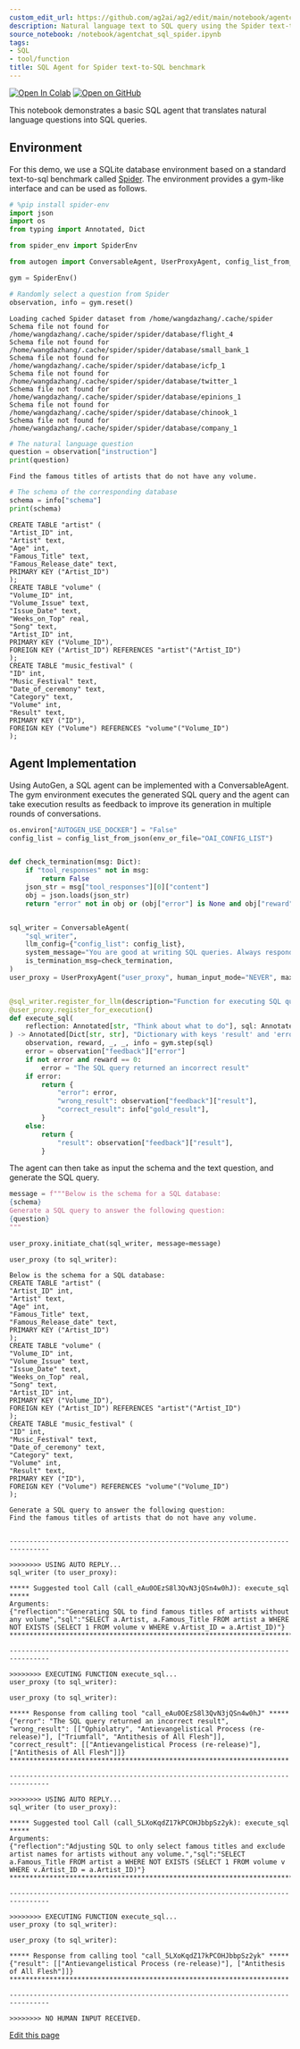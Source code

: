 ```yaml
---
custom_edit_url: https://github.com/ag2ai/ag2/edit/main/notebook/agentchat_sql_spider.ipynb
description: Natural language text to SQL query using the Spider text-to-SQL benchmark.
source_notebook: /notebook/agentchat_sql_spider.ipynb
tags:
- SQL
- tool/function
title: SQL Agent for Spider text-to-SQL benchmark
---
```


<a href="https://colab.research.google.com/github/ag2ai/ag2/blob/main/notebook/agentchat_sql_spider.ipynb" class="colab-badge" target="_blank"><img noZoom src="https://colab.research.google.com/assets/colab-badge.svg" alt="Open In Colab" /></a>
<a href="https://github.com/ag2ai/ag2/blob/main/notebook/agentchat_sql_spider.ipynb" class="github-badge" target="_blank"><img noZoom src="https://img.shields.io/badge/Open%20on%20GitHub-grey?logo=github" alt="Open on GitHub" /></a>




This notebook demonstrates a basic SQL agent that translates natural
language questions into SQL queries.

## Environment

For this demo, we use a SQLite database environment based on a standard
text-to-sql benchmark called
[Spider](https://yale-lily.github.io/spider). The environment provides a
gym-like interface and can be used as follows.

```python
# %pip install spider-env
import json
import os
from typing import Annotated, Dict

from spider_env import SpiderEnv

from autogen import ConversableAgent, UserProxyAgent, config_list_from_json

gym = SpiderEnv()

# Randomly select a question from Spider
observation, info = gym.reset()
```

``` text
Loading cached Spider dataset from /home/wangdazhang/.cache/spider
Schema file not found for /home/wangdazhang/.cache/spider/spider/database/flight_4
Schema file not found for /home/wangdazhang/.cache/spider/spider/database/small_bank_1
Schema file not found for /home/wangdazhang/.cache/spider/spider/database/icfp_1
Schema file not found for /home/wangdazhang/.cache/spider/spider/database/twitter_1
Schema file not found for /home/wangdazhang/.cache/spider/spider/database/epinions_1
Schema file not found for /home/wangdazhang/.cache/spider/spider/database/chinook_1
Schema file not found for /home/wangdazhang/.cache/spider/spider/database/company_1
```

```python
# The natural language question
question = observation["instruction"]
print(question)
```

``` text
Find the famous titles of artists that do not have any volume.
```

```python
# The schema of the corresponding database
schema = info["schema"]
print(schema)
```

``` text
CREATE TABLE "artist" (
"Artist_ID" int,
"Artist" text,
"Age" int,
"Famous_Title" text,
"Famous_Release_date" text,
PRIMARY KEY ("Artist_ID")
);
CREATE TABLE "volume" (
"Volume_ID" int,
"Volume_Issue" text,
"Issue_Date" text,
"Weeks_on_Top" real,
"Song" text,
"Artist_ID" int,
PRIMARY KEY ("Volume_ID"),
FOREIGN KEY ("Artist_ID") REFERENCES "artist"("Artist_ID")
);
CREATE TABLE "music_festival" (
"ID" int,
"Music_Festival" text,
"Date_of_ceremony" text,
"Category" text,
"Volume" int,
"Result" text,
PRIMARY KEY ("ID"),
FOREIGN KEY ("Volume") REFERENCES "volume"("Volume_ID")
);
```

## Agent Implementation

Using AutoGen, a SQL agent can be implemented with a ConversableAgent.
The gym environment executes the generated SQL query and the agent can
take execution results as feedback to improve its generation in multiple
rounds of conversations.

```python
os.environ["AUTOGEN_USE_DOCKER"] = "False"
config_list = config_list_from_json(env_or_file="OAI_CONFIG_LIST")


def check_termination(msg: Dict):
    if "tool_responses" not in msg:
        return False
    json_str = msg["tool_responses"][0]["content"]
    obj = json.loads(json_str)
    return "error" not in obj or (obj["error"] is None and obj["reward"] == 1)


sql_writer = ConversableAgent(
    "sql_writer",
    llm_config={"config_list": config_list},
    system_message="You are good at writing SQL queries. Always respond with a function call to execute_sql().",
    is_termination_msg=check_termination,
)
user_proxy = UserProxyAgent("user_proxy", human_input_mode="NEVER", max_consecutive_auto_reply=5)


@sql_writer.register_for_llm(description="Function for executing SQL query and returning a response")
@user_proxy.register_for_execution()
def execute_sql(
    reflection: Annotated[str, "Think about what to do"], sql: Annotated[str, "SQL query"]
) -> Annotated[Dict[str, str], "Dictionary with keys 'result' and 'error'"]:
    observation, reward, _, _, info = gym.step(sql)
    error = observation["feedback"]["error"]
    if not error and reward == 0:
        error = "The SQL query returned an incorrect result"
    if error:
        return {
            "error": error,
            "wrong_result": observation["feedback"]["result"],
            "correct_result": info["gold_result"],
        }
    else:
        return {
            "result": observation["feedback"]["result"],
        }
```

The agent can then take as input the schema and the text question, and
generate the SQL query.

```python
message = f"""Below is the schema for a SQL database:
{schema}
Generate a SQL query to answer the following question:
{question}
"""

user_proxy.initiate_chat(sql_writer, message=message)
```

``` text
user_proxy (to sql_writer):

Below is the schema for a SQL database:
CREATE TABLE "artist" (
"Artist_ID" int,
"Artist" text,
"Age" int,
"Famous_Title" text,
"Famous_Release_date" text,
PRIMARY KEY ("Artist_ID")
);
CREATE TABLE "volume" (
"Volume_ID" int,
"Volume_Issue" text,
"Issue_Date" text,
"Weeks_on_Top" real,
"Song" text,
"Artist_ID" int,
PRIMARY KEY ("Volume_ID"),
FOREIGN KEY ("Artist_ID") REFERENCES "artist"("Artist_ID")
);
CREATE TABLE "music_festival" (
"ID" int,
"Music_Festival" text,
"Date_of_ceremony" text,
"Category" text,
"Volume" int,
"Result" text,
PRIMARY KEY ("ID"),
FOREIGN KEY ("Volume") REFERENCES "volume"("Volume_ID")
);

Generate a SQL query to answer the following question:
Find the famous titles of artists that do not have any volume.


--------------------------------------------------------------------------------

>>>>>>>> USING AUTO REPLY...
sql_writer (to user_proxy):

***** Suggested tool Call (call_eAu0OEzS8l3QvN3jQSn4w0hJ): execute_sql *****
Arguments: 
{"reflection":"Generating SQL to find famous titles of artists without any volume","sql":"SELECT a.Artist, a.Famous_Title FROM artist a WHERE NOT EXISTS (SELECT 1 FROM volume v WHERE v.Artist_ID = a.Artist_ID)"}
****************************************************************************

--------------------------------------------------------------------------------

>>>>>>>> EXECUTING FUNCTION execute_sql...
user_proxy (to sql_writer):

user_proxy (to sql_writer):

***** Response from calling tool "call_eAu0OEzS8l3QvN3jQSn4w0hJ" *****
{"error": "The SQL query returned an incorrect result", "wrong_result": [["Ophiolatry", "Antievangelistical Process (re-release)"], ["Triumfall", "Antithesis of All Flesh"]], "correct_result": [["Antievangelistical Process (re-release)"], ["Antithesis of All Flesh"]]}
**********************************************************************

--------------------------------------------------------------------------------

>>>>>>>> USING AUTO REPLY...
sql_writer (to user_proxy):

***** Suggested tool Call (call_5LXoKqdZ17kPCOHJbbpSz2yk): execute_sql *****
Arguments: 
{"reflection":"Adjusting SQL to only select famous titles and exclude artist names for artists without any volume.","sql":"SELECT a.Famous_Title FROM artist a WHERE NOT EXISTS (SELECT 1 FROM volume v WHERE v.Artist_ID = a.Artist_ID)"}
****************************************************************************

--------------------------------------------------------------------------------

>>>>>>>> EXECUTING FUNCTION execute_sql...
user_proxy (to sql_writer):

user_proxy (to sql_writer):

***** Response from calling tool "call_5LXoKqdZ17kPCOHJbbpSz2yk" *****
{"result": [["Antievangelistical Process (re-release)"], ["Antithesis of All Flesh"]]}
**********************************************************************

--------------------------------------------------------------------------------

>>>>>>>> NO HUMAN INPUT RECEIVED.
```

<div className="edit-url-container">
    <a className="edit-url" href="https://github.com/ag2ai/ag2/edit/main/notebook/agentchat_sql_spider.ipynb" target='_blank'><Icon icon="pen" iconType="solid" size="13px"/> Edit this page</a>
</div>
